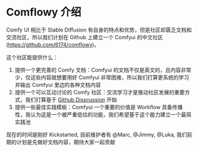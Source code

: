 # Comflowy 介绍

Comfy UI 相比于 Stable Diffusion 有自身的特点和优势，但是社区却匮乏文档和交流社区，所以我们计划在 Github 上建立一个 Comfyui 的中文社区 (https://github.com/6174/comflowy)。

这个社区能提供什么：

1. 提供一个更完善的 Comfy 文档：Comfyui 的文档不仅是英文的，且内容非常少，仅这些内容就想要用好 Comfyui 非常困难，所以我们打算更系统的学习并输出 Comfyui 里边的各种文档内容
2. 提供一个可以互动讨论的 Comfy 社区：交流学习才是推动社区发展的重要方式，我们打算基于 [Github Disscussion](https://github.com/6174/comflowy/discussions/1) 开始
3. 提供一些最佳实践模板：Comfyui 一个重要的价值是 Workflow 具备传播性，我认为这是一个被严重低估的功能，我们希望基于这个能力建立一个最简实践池 

现在的时间是刚好 Kickstarted, 目前维护者有 @Marc, @Jimmy, @Luka, 我们前期的计划是先做好文档内容，期待大家一起贡献

